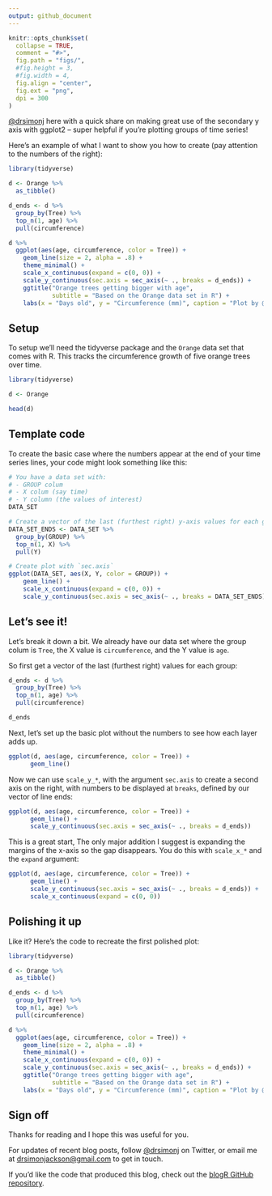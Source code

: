 ```yaml
---
output: github_document
---
```


```r
knitr::opts_chunk$set(
  collapse = TRUE,
  comment = "#>",
  fig.path = "figs/",
  #fig.height = 3,
  #fig.width = 4,
  fig.align = "center",
  fig.ext = "png",
  dpi = 300
)
```

[\@drsimonj](https://twitter.com/drsimonj) here with a quick share on making great use of the secondary y axis with ggplot2 -- super helpful if you're plotting groups of time series!

Here's an example of what I want to show you how to create (pay attention to the numbers of the right):

```r
library(tidyverse)

d <- Orange %>% 
  as_tibble()

d_ends <- d %>% 
  group_by(Tree) %>% 
  top_n(1, age) %>% 
  pull(circumference)

d %>% 
  ggplot(aes(age, circumference, color = Tree)) +
    geom_line(size = 2, alpha = .8) +
    theme_minimal() +
    scale_x_continuous(expand = c(0, 0)) +
    scale_y_continuous(sec.axis = sec_axis(~ ., breaks = d_ends)) +
    ggtitle("Orange trees getting bigger with age",
            subtitle = "Based on the Orange data set in R") +
    labs(x = "Days old", y = "Circumference (mm)", caption = "Plot by @drsimonj")
```

## Setup

To setup we'll need the tidyverse package and the `Orange` data set that comes with R. This tracks the circumference growth of five orange trees over time.

```r
library(tidyverse)

d <- Orange

head(d)
```

## Template code

To create the basic case where the numbers appear at the end of your time series lines, your code might look something like this:

```r
# You have a data set with:
# - GROUP colum
# - X colum (say time)
# - Y column (the values of interest)
DATA_SET

# Create a vector of the last (furthest right) y-axis values for each group
DATA_SET_ENDS <- DATA_SET %>% 
  group_by(GROUP) %>% 
  top_n(1, X) %>% 
  pull(Y)

# Create plot with `sec.axis`
ggplot(DATA_SET, aes(X, Y, color = GROUP)) +
    geom_line() +
    scale_x_continuous(expand = c(0, 0)) +
    scale_y_continuous(sec.axis = sec_axis(~ ., breaks = DATA_SET_ENDS))
```

## Let's see it!

Let's break it down a bit. We already have our data set where the group colum is `Tree`, the X value is `circumference`, and the Y value is `age`.

So first get a vector of the last (furthest right) values for each group:

```r
d_ends <- d %>% 
  group_by(Tree) %>% 
  top_n(1, age) %>% 
  pull(circumference)

d_ends
```

Next, let's set up the basic plot without the numbers to see how each layer adds up.

```r
ggplot(d, aes(age, circumference, color = Tree)) +
      geom_line()
```

Now we can use `scale_y_*`, with the argument `sec.axis` to create a second axis on the right, with numbers to be displayed at `breaks`, defined by our vector of line ends:

```r
ggplot(d, aes(age, circumference, color = Tree)) +
      geom_line() +
      scale_y_continuous(sec.axis = sec_axis(~ ., breaks = d_ends))
```

This is a great start, The only major addition I suggest is expanding the margins of the x-axis so the gap disappears. You do this with `scale_x_*` and the `expand` argument:

```r
ggplot(d, aes(age, circumference, color = Tree)) +
      geom_line() +
      scale_y_continuous(sec.axis = sec_axis(~ ., breaks = d_ends)) +
      scale_x_continuous(expand = c(0, 0))
```

## Polishing it up

Like it? Here's the code to recreate the first polished plot:

```r
library(tidyverse)

d <- Orange %>% 
  as_tibble()

d_ends <- d %>% 
  group_by(Tree) %>% 
  top_n(1, age) %>% 
  pull(circumference)

d %>% 
  ggplot(aes(age, circumference, color = Tree)) +
    geom_line(size = 2, alpha = .8) +
    theme_minimal() +
    scale_x_continuous(expand = c(0, 0)) +
    scale_y_continuous(sec.axis = sec_axis(~ ., breaks = d_ends)) +
    ggtitle("Orange trees getting bigger with age",
            subtitle = "Based on the Orange data set in R") +
    labs(x = "Days old", y = "Circumference (mm)", caption = "Plot by @drsimonj")
```


## Sign off

Thanks for reading and I hope this was useful for you.

For updates of recent blog posts, follow [\@drsimonj](https://twitter.com/drsimonj) on Twitter, or email me at <drsimonjackson@gmail.com> to get in touch.

If you'd like the code that produced this blog, check out the [blogR GitHub repository](https://github.com/drsimonj/blogR).